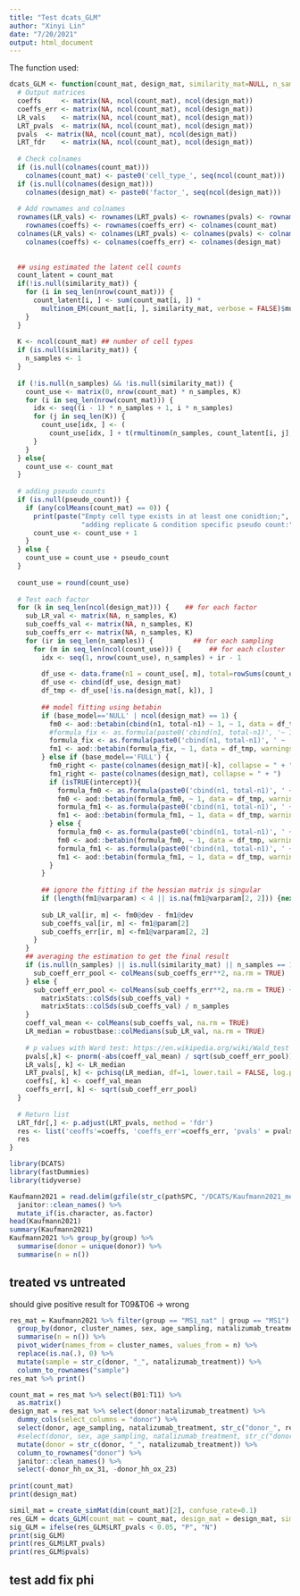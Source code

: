 ```yaml
---
title: "Test dcats_GLM"
author: "Xinyi Lin"
date: "7/20/2021"
output: html_document
---
```


The function used: 

```r
dcats_GLM <- function(count_mat, design_mat, similarity_mat=NULL, n_samples=50, pseudo_count=NULL, intercept = TRUE,  base_model='NULL') {
  # Output matrices
  coeffs     <- matrix(NA, ncol(count_mat), ncol(design_mat))
  coeffs_err <- matrix(NA, ncol(count_mat), ncol(design_mat))
  LR_vals    <- matrix(NA, ncol(count_mat), ncol(design_mat))
  LRT_pvals  <- matrix(NA, ncol(count_mat), ncol(design_mat))
  pvals  <- matrix(NA, ncol(count_mat), ncol(design_mat))
  LRT_fdr    <- matrix(NA, ncol(count_mat), ncol(design_mat))
  
  # Check colnames
  if (is.null(colnames(count_mat)))
    colnames(count_mat) <- paste0('cell_type_', seq(ncol(count_mat)))
  if (is.null(colnames(design_mat)))
    colnames(design_mat) <- paste0('factor_', seq(ncol(design_mat)))
  
  # Add rownames and colnames
  rownames(LR_vals) <- rownames(LRT_pvals) <- rownames(pvals) <- rownames(LRT_fdr) <-
    rownames(coeffs) <- rownames(coeffs_err) <- colnames(count_mat)
  colnames(LR_vals) <- colnames(LRT_pvals) <- colnames(pvals) <- colnames(LRT_fdr) <-
    colnames(coeffs) <- colnames(coeffs_err) <- colnames(design_mat)
  
  
  ## using estimated the latent cell counts
  count_latent = count_mat
  if(!is.null(similarity_mat)) {
    for (i in seq_len(nrow(count_mat))) {
      count_latent[i, ] <- sum(count_mat[i, ]) *
        multinom_EM(count_mat[i, ], similarity_mat, verbose = FALSE)$mu
    }
  }
  
  K <- ncol(count_mat) ## number of cell types
  if (is.null(similarity_mat)) {
    n_samples <- 1
  }
  
  if (!is.null(n_samples) && !is.null(similarity_mat)) {
    count_use <- matrix(0, nrow(count_mat) * n_samples, K)
    for (i in seq_len(nrow(count_mat))) {
      idx <- seq((i - 1) * n_samples + 1, i * n_samples)
      for (j in seq_len(K)) {
        count_use[idx, ] <- (
          count_use[idx, ] + t(rmultinom(n_samples, count_latent[i, j], similarity_mat[j, ])))
      }
    }
  } else{
    count_use <- count_mat
  }
  
  # adding pseudo counts
  if (is.null(pseudo_count)) {
    if (any(colMeans(count_mat) == 0)) {
      print(paste("Empty cell type exists in at least one conidtion;",
                  "adding replicate & condition specific pseudo count:"))
      count_use <- count_use + 1
    }
  } else {
    count_use = count_use + pseudo_count
  }
  
  count_use = round(count_use)
  
  # Test each factor
  for (k in seq_len(ncol(design_mat))) {    ## for each factor
    sub_LR_val <- matrix(NA, n_samples, K)
    sub_coeffs_val <- matrix(NA, n_samples, K)
    sub_coeffs_err <- matrix(NA, n_samples, K)
    for (ir in seq_len(n_samples)) {          ## for each sampling
      for (m in seq_len(ncol(count_use))) {       ## for each cluster
        idx <- seq(1, nrow(count_use), n_samples) + ir - 1
        
        df_use <- data.frame(n1 = count_use[, m], total=rowSums(count_use))[idx,]
        df_use <- cbind(df_use, design_mat)
        df_tmp <- df_use[!is.na(design_mat[, k]), ]
        
        ## model fitting using betabin
        if (base_model=='NULL' | ncol(design_mat) == 1) {
          fm0 <- aod::betabin(cbind(n1, total-n1) ~ 1, ~ 1, data = df_tmp)
          #formula_fix <- as.formula(paste0('cbind(n1, total-n1)', '~ 1+', colnames(design_mat)[k], sep=''))
          formula_fix <- as.formula(paste0('cbind(n1, total-n1)', ' ~ ', colnames(design_mat)[k], sep=''))
          fm1 <- aod::betabin(formula_fix, ~ 1, data = df_tmp, warnings = FALSE)
        } else if (base_model=='FULL') {
          fm0_right <- paste(colnames(design_mat)[-k], collapse = " + ")
          fm1_right <- paste(colnames(design_mat), collapse = " + ")
          if (isTRUE(intercept)){
            formula_fm0 <- as.formula(paste0('cbind(n1, total-n1)', ' ~ 1 + ', fm0_right, sep=''))
            fm0 <- aod::betabin(formula_fm0, ~ 1, data = df_tmp, warnings = FALSE)
            formula_fm1 <- as.formula(paste0('cbind(n1, total-n1)', ' ~ 1 + ', fm1_right, sep=''))
            fm1 <- aod::betabin(formula_fm1, ~ 1, data = df_tmp, warnings = FALSE)
          } else {
            formula_fm0 <- as.formula(paste0('cbind(n1, total-n1)', ' ~ ', fm0_right, sep=''))
            fm0 <- aod::betabin(formula_fm0, ~ 1, data = df_tmp, warnings = FALSE)
            formula_fm1 <- as.formula(paste0('cbind(n1, total-n1)', ' ~ ', fm1_right, sep=''))
            fm1 <- aod::betabin(formula_fm1, ~ 1, data = df_tmp, warnings = FALSE)
          }
        }
        
        ## ignore the fitting if the hessian matrix is singular
        if (length(fm1@varparam) < 4 || is.na(fm1@varparam[2, 2])) {next}
        
        sub_LR_val[ir, m] <- fm0@dev - fm1@dev
        sub_coeffs_val[ir, m] <- fm1@param[2]
        sub_coeffs_err[ir, m] <-fm1@varparam[2, 2]
      }
    }
    ## averaging the estimation to get the final result
    if (is.null(n_samples) || is.null(similarity_mat) || n_samples == 1){
      sub_coeff_err_pool <- colMeans(sub_coeffs_err**2, na.rm = TRUE)
    } else {
      sub_coeff_err_pool <- colMeans(sub_coeffs_err**2, na.rm = TRUE) +
        matrixStats::colSds(sub_coeffs_val) +
        matrixStats::colSds(sub_coeffs_val) / n_samples
    }
    coeff_val_mean <- colMeans(sub_coeffs_val, na.rm = TRUE)
    LR_median = robustbase::colMedians(sub_LR_val, na.rm = TRUE)
    
    # p values with Ward test: https://en.wikipedia.org/wiki/Wald_test
    pvals[,k] <- pnorm(-abs(coeff_val_mean) / sqrt(sub_coeff_err_pool))  * 2
    LR_vals[, k] <- LR_median
    LRT_pvals[, k] <- pchisq(LR_median, df=1, lower.tail = FALSE, log.p = FALSE)
    coeffs[, k] <- coeff_val_mean
    coeffs_err[, k] <- sqrt(sub_coeff_err_pool)
  }
  
  # Return list
  LRT_fdr[,] <- p.adjust(LRT_pvals, method = 'fdr')
  res <- list('ceoffs'=coeffs, 'coeffs_err'=coeffs_err, 'pvals' = pvals, 'LR_vals'=LR_vals, 'LRT_pvals'=LRT_pvals, 'fdr'=LRT_fdr)
  res
}
```

```r
library(DCATS)
library(fastDummies)
library(tidyverse)
```

```r
Kaufmann2021 = read.delim(gzfile(str_c(pathSPC, "/DCATS/Kaufmann2021_metadata_per_cell.csv.gz")), sep = ",") %>% 
  janitor::clean_names() %>% 
  mutate_if(is.character, as.factor)
head(Kaufmann2021)
summary(Kaufmann2021)
Kaufmann2021 %>% group_by(group) %>% 
  summarise(donor = unique(donor)) %>% 
  summarise(n = n())
```

## treated vs untreated

should give positive result for T09&T06 -> wrong

```r
res_mat = Kaufmann2021 %>% filter(group == "MS1_nat" | group == "MS1") %>% 
  group_by(donor, cluster_names, sex, age_sampling, natalizumab_treatment) %>% 
  summarise(n = n()) %>% 
  pivot_wider(names_from = cluster_names, values_from = n) %>% 
  replace(is.na(.), 0) %>% 
  mutate(sample = str_c(donor, "_", natalizumab_treatment)) %>% 
  column_to_rownames("sample")
res_mat %>% print()
```

```r
count_mat = res_mat %>% select(B01:T11) %>% 
  as.matrix()
design_mat = res_mat %>% select(donor:natalizumab_treatment) %>% 
  dummy_cols(select_columns = "donor") %>% 
  select(donor, age_sampling, natalizumab_treatment, str_c("donor_", res_mat$donor)) %>% 
  #select(donor, sex, age_sampling, natalizumab_treatment, str_c("donor_", res_mat$donor)) %>% 
  mutate(donor = str_c(donor, "_", natalizumab_treatment)) %>% 
  column_to_rownames("donor") %>% 
  janitor::clean_names() %>% 
  select(-donor_hh_ox_31, -donor_hh_ox_23)
  
print(count_mat)
print(design_mat)

simil_mat = create_simMat(dim(count_mat)[2], confuse_rate=0.1)
res_GLM = dcats_GLM(count_mat = count_mat, design_mat = design_mat, similarity_mat = simil_mat, intercept = FALSE, base_model = "FULL")
sig_GLM = ifelse(res_GLM$LRT_pvals < 0.05, "P", "N") 
print(sig_GLM)
print(res_GLM$LRT_pvals)
print(res_GLM$pvals)
```

## test add fix phi

```r

```


